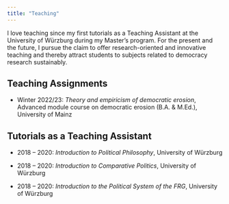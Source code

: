 ```yaml
---
title: "Teaching"
---
```


I love teaching since my first tutorials as a Teaching Assistant at the University of Würzburg during my Master's program. For the present and the future, I pursue the claim to offer research-oriented and innovative teaching and thereby attract students to subjects related to democracy research sustainably.

## Teaching Assignments

-   Winter 2022/23: *Theory and empiricism of democratic erosion*, Advanced module course on democratic erosion (B.A. & M.Ed.), University of Mainz

## Tutorials as a Teaching Assistant

-   2018 -- 2020: *Introduction to Political Philosophy*, University of Würzburg

-   2018 -- 2020: *Introduction to Comparative Politics*, University of Würzburg

-   2018 -- 2020: *Introduction to the Political System of the FRG*, University of Würzburg
